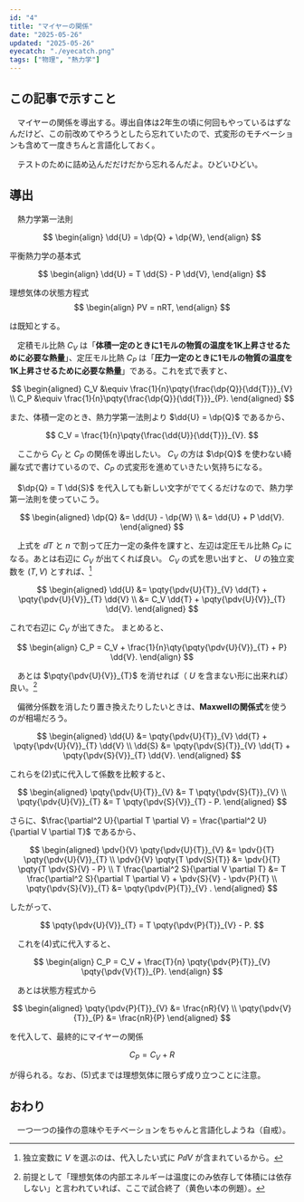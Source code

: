 ```yaml
---
id: "4"
title: "マイヤーの関係"
date: "2025-05-26"
updated: "2025-05-26"
eyecatch: "./eyecatch.png"
tags: ["物理", "熱力学"]
---
```


## この記事で示すこと

　マイヤーの関係を導出する。導出自体は2年生の頃に何回もやっているはずなんだけど、この前改めてやろうとしたら忘れていたので、式変形のモチベーションも含めて一度きちんと言語化しておく。

　テストのために詰め込んだだけだから忘れるんだよ。ひどいひどい。

## 導出

　熱力学第一法則

$$
\begin{align}
\dd{U} = \dp{Q} + \dp{W},
\end{align}
$$

平衡熱力学の基本式

$$
\begin{align}
\dd{U} = T \dd{S} - P \dd{V},
\end{align}
$$

理想気体の状態方程式
$$
\begin{align}
PV = nRT,
\end{align}
$$

は既知とする。

　定積モル比熱 $C_V$ は「**体積一定のときに1モルの物質の温度を1K上昇させるために必要な熱量**」、定圧モル比熱 $C_P$ は「**圧力一定のときに1モルの物質の温度を1K上昇させるために必要な熱量**」である。これを式で表すと、

$$
\begin{aligned}
C_V &\equiv \frac{1}{n}\pqty{\frac{\dp{Q}}{\dd{T}}}_{V} \\
C_P &\equiv \frac{1}{n}\pqty{\frac{\dp{Q}}{\dd{T}}}_{P}.
\end{aligned}
$$

また、体積一定のとき、熱力学第一法則より $\dd{U} = \dp{Q}$ であるから、

$$
C_V = \frac{1}{n}\pqty{\frac{\dd{U}}{\dd{T}}}_{V}.
$$

　ここから $C_V$ と $C_P$ の関係を導出したい。 $C_V$ の方は $\dp{Q}$ を使わない綺麗な式で書けているので、$C_P$ の式変形を進めていきたい気持ちになる。

　$\dp{Q} = T \dd{S}$ を代入しても新しい文字がでてくるだけなので、熱力学第一法則を使っていこう。

$$
\begin{aligned}
\dp{Q} &= \dd{U} - \dp{W} \\
&= \dd{U} + P \dd{V}.
\end{aligned}
$$

　上式を $\dd{T}$ と $n$ で割って圧力一定の条件を課すと、左辺は定圧モル比熱 $C_P$ になる。あとは右辺に $C_V$ が出てくれば良い。 $C_V$ の式を思い出すと、 $U$ の独立変数を $(T, V)$ とすれば、[^1]

$$
\begin{aligned}
\dd{U} &= \pqty{\pdv{U}{T}}_{V} \dd{T} + \pqty{\pdv{U}{V}}_{T} \dd{V} \\
&= C_V \dd{T} + \pqty{\pdv{U}{V}}_{T} \dd{V}.
\end{aligned}
$$

これで右辺に $C_V$ が出てきた。 まとめると、

$$
\begin{align}
C_P = C_V + \frac{1}{n}\qty{\pqty{\pdv{U}{V}}_{T} + P} \dd{V}. 
\end{align}
$$

　あとは $\pqty{\pdv{U}{V}}_{T}$ を消せれば（ $U$ を含まない形に出来れば）良い。[^2]

　偏微分係数を消したり置き換えたりしたいときは、**Maxwellの関係式**を使うのが相場だろう。

$$
\begin{aligned}
\dd{U} &= \pqty{\pdv{U}{T}}_{V} \dd{T} + \pqty{\pdv{U}{V}}_{T} \dd{V} \\
\dd{S} &= \pqty{\pdv{S}{T}}_{V} \dd{T} + \pqty{\pdv{S}{V}}_{T} \dd{V}.
\end{aligned}
$$

これらを(2)式に代入して係数を比較すると、

$$
\begin{aligned}
\pqty{\pdv{U}{T}}_{V} &= T \pqty{\pdv{S}{T}}_{V} \\
\pqty{\pdv{U}{V}}_{T} &= T \pqty{\pdv{S}{V}}_{T} - P.
\end{aligned}
$$

さらに、$\frac{\partial^2 U}{\partial T \partial V} = \frac{\partial^2 U}{\partial V \partial T}$ であるから、

$$
\begin{aligned}
\pdv{}{V} \pqty{\pdv{U}{T}}_{V} &= \pdv{}{T} \pqty{\pdv{U}{V}}_{T} \\
\pdv{}{V} \pqty{T \pdv{S}{T}} &= \pdv{}{T} \pqty{T \pdv{S}{V} - P} \\
T \frac{\partial^2 S}{\partial V \partial T} &= T \frac{\partial^2 S}{\partial T \partial V} + \pdv{S}{V} - \pdv{P}{T} \\
\pqty{\pdv{S}{V}}_{T} &= \pqty{\pdv{P}{T}}_{V} .
\end{aligned}
$$

したがって、

$$
\pqty{\pdv{U}{V}}_{T} = T \pqty{\pdv{P}{T}}_{V} - P.
$$

　これを(4)式に代入すると、

$$
\begin{align}
C_P = C_V + \frac{T}{n} \pqty{\pdv{P}{T}}_{V} \pqty{\pdv{V}{T}}_{P}.
\end{align}
$$

　あとは状態方程式から

$$
\begin{aligned}
\pqty{\pdv{P}{T}}_{V} &= \frac{nR}{V} \\
\pqty{\pdv{V}{T}}_{P} &= \frac{nR}{P}
\end{aligned}
$$

を代入して、最終的にマイヤーの関係

$$
C_P = C_V + R
$$

が得られる。なお、(5)式までは理想気体に限らず成り立つことに注意。

## おわり

　一つ一つの操作の意味やモチベーションをちゃんと言語化しようね（自戒）。

[^1]: 独立変数に $V$ を選ぶのは、代入したい式に $P \dd{V}$ が含まれているから。
[^2]: 前提として「理想気体の内部エネルギーは温度にのみ依存して体積には依存しない」と言われていれば、ここで試合終了（黄色い本の例題）。